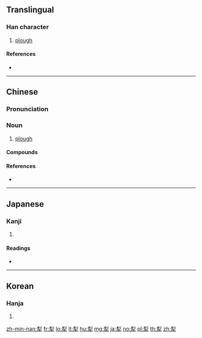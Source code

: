 {{character info/new}}
{{also|犂}}
==Translingual==

===Han character===
{{Han char|rn=93|rad=牛|as=07|sn=11|four=22500|canj=HNHQ|ids=⿱利牛}}

# [[plough]]

====References====
* {{Han ref|kx=0701.170|dkj=20037|dj=1114.220|hdz=31811.010|uh=7281|ud=29313|bh=B270|bd=45680}}

----

==Chinese==
{{zh-forms}}

===Pronunciation===
{{zh-pron
|m=lí
|m-s=ni2
|c=lai4
|h=pfs=lài
|md=
|mn=lê/qz,tw,xm:lôe
|mn_note=lê - literary; lôe - vernacular
|w=
|mc=y
|oc=y
|cat=n
}}

===Noun===
{{zh-noun}}

# [[plough]]

====Compounds====
{{zh-der|伊犁河|伊犁馬|伊犁|伊犁條約|套犁|伊犁縱谷|拽耙扶犁|犁轎|拽欛扶犁|犁然|祝犁|犁牛之子|爬犁|牛犁|扒犁|掃穴犁庭|犁鏵大鼓|犁鏵|犁舌獄|犁田|犁庭掃閭|犁庭|犁地|犁庭掃穴|火犁|泥犁|馬拉犁|耬犁|耕犁|鋤犁}}

====References====
* {{thcwd|7596}}

----

==Japanese==

===Kanji===
{{ja-kanji|grade=|rs=牛07}}

# {{defn|lang=ja|sort=牛07}}

====Readings====
* {{ja-readings|on=[[り]] (ri), [[れい]] (rei)|kun=[[すき]] (suki)}}

----

==Korean==

===Hanja===
{{ko-hanja|hangeul=[[리]]>[[이]]|eumhun=|rv=ri>i|mr=ri>i|y=li>i}}

# {{defn|lang=ko|sort=牛07}}

[[zh-min-nan:犁]]
[[fr:犁]]
[[lo:犁]]
[[lt:犁]]
[[hu:犁]]
[[mg:犁]]
[[ja:犁]]
[[no:犁]]
[[pl:犁]]
[[th:犁]]
[[zh:犁]]